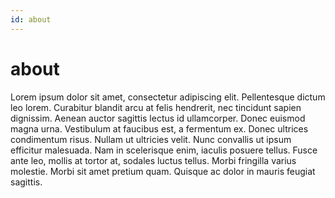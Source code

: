 ```yaml
---
id: about
---
```


# about

Lorem ipsum dolor sit amet, consectetur adipiscing elit.
Pellentesque dictum leo lorem. Curabitur blandit arcu at felis
hendrerit, nec tincidunt sapien dignissim. Aenean auctor
sagittis lectus id ullamcorper. Donec euismod magna urna.
Vestibulum at faucibus est, a fermentum ex. Donec ultrices
condimentum risus. Nullam ut ultricies velit. Nunc convallis ut
ipsum efficitur malesuada. Nam in scelerisque enim, iaculis
posuere tellus. Fusce ante leo, mollis at tortor at, sodales
luctus tellus. Morbi fringilla varius molestie. Morbi sit amet
pretium quam. Quisque ac dolor in mauris feugiat sagittis.
